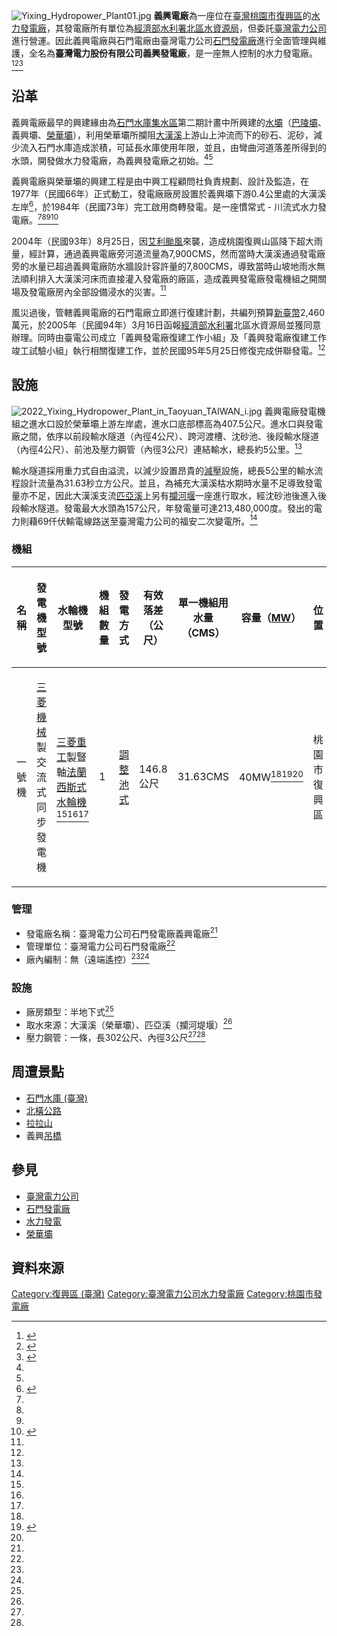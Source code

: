 {{Infobox power station 
| name               = 石門發電廠義興電廠<br>（義興電廠）
| official_name      = 臺灣電力股份有限公司石門發電廠義興電廠
| image              =Yixing Hydropower Plant02.jpg
| image_size         = 300px
| image_caption      = 義興電廠廠房
| image_alt          = 
| location_map       = Taiwan
| location_map_width = 
| location_map_text  = 
| lat_d     = 24
| lat_m     = 46
| lat_s     = 38.1
| lat_NS    = N
| long_d    = 121
| long_m    = 21
| long_s    = 46.8
| long_EW   = E
| coordinates_type   = type:landmark
| coordinates_display= inline,title
| coordinates_ref    = 
| country            = {{ROC-TW}}
| locale             = [[桃園市|桃園市]][[復興區_(台灣)|復興區]]
| status             = 運轉中
| construction_began = 1977年
| commissioned       = 1984年
| licence_expires    = 
| decommissioned     = 
| cost               = [[新台幣|新台幣]]10.6億元
| owner              = [[經濟部水利署北區水資源局|經濟部水利署北區水資源局]]
| operator           = [[臺灣電力公司|臺灣電力公司]]
| developer          = 中興工程顧問社
| constructor        = [[臺灣省政府|臺灣省政府]]水利局機械工程隊
| upper_reservoir    = [[榮華壩|榮華壩]]
| generate_electricity_type       = [[調整池式水力發電|調整池式水力發電]]
| water_intake_from               = 大漢溪
| hydroelectricity_generator_type = {{JPN}}[[三菱機械|三菱機械]]製交流式[[同步發電機|同步發電機]]
| water_turbine_manu_other        = {{JPN}}[[三菱重工|三菱重工]]製豎軸[[法蘭西斯式水輪機|法蘭西斯式水輪機]]
| factory_building_type           = 半地下式
| water_penstock                  = 一條，長302公尺
| water_hard                      = 有效落差146.8公尺
| water_consumption               = 單部：31.63CMS
| ps_electrical_capacity          = 40MW
| ps_annual_generation            = 每年約2億1千300萬度
}}
[[File:Yixing_Hydropower_Plant01.jpg|thumb]]
'''義興電廠'''為一座位在[[臺灣|臺灣]][[桃園市|桃園市]][[復興區_(台灣)|復興區]]的[[水力發電廠|水力發電廠]]，其發電廠所有單位為[[經濟部水利署北區水資源局|經濟部水利署北區水資源局]]，但委託[[臺灣電力公司|臺灣電力公司]]進行營運。因此義興電廠與石門電廠由臺灣電力公司[[石門發電廠|石門發電廠]]進行全面管理與維護，全名為'''臺灣電力股份有限公司義興發電廠'''，是一座無人控制的水力發電廠。<ref name="大漢溪發電廠">{{cite web|language=zh-tw|url=http://www.tri.org.tw/per/64/P4.PDF|title=大漢溪發電廠|author=朱瑞墉|publisher=源雜誌|date=2007年8月|accessdate=2015-08-25|archive-date=2015-12-11|archive-url=https://web.archive.org/web/20151211014514/http://www.tri.org.tw/per/64/P4.PDF|dead-url=no}}</ref><ref name="石門發電廠介紹">{{cite web|language=zh-tw|url=http://www.taipower.com.tw/content/about/..%5C..%5CUpFile%5CPowerDevFile%5Cd238.pdf|title=石門發電廠介紹|author=|publisher=臺灣電力公司|date=|accessdate=2015-08-25|deadurl=yes|archiveurl=https://web.archive.org/web/20160320011723/http://www.taipower.com.tw/UpFile/PowerDevFile/d238.pdf|archivedate=2016年3月20日|df=}}</ref><ref name="義興發電廠">{{cite web|language=zh-tw|url=http://epaper.wra.gov.tw/Article_Detail.aspx?s=82C36C1D81AFCD9D|title=義興發電廠吸出管閘門修復工程簡介|author=|publisher=水利署電子報|date=|accessdate=2015-08-25|archive-date=2015-12-11|archive-url=https://web.archive.org/web/20151211000428/http://epaper.wra.gov.tw/Article_Detail.aspx?s=82C36C1D81AFCD9D|dead-url=no}}</ref>


== 沿革 ==
義興電廠最早的興建緣由為[[石門水庫_(臺灣)|石門水庫]][[集水區|集水區]]第二期計畫中所興建的[[水壩|水壩]]（[[巴陵壩|巴陵壩]]、義興壩、[[榮華壩|榮華壩]]），利用榮華壩所攔阻[[大漢溪|大漢溪]]上游山上沖流而下的砂石、泥砂，減少流入石門水庫造成淤積，可延長水庫使用年限，並且，由彎曲河道落差所得到的水頭，開發做水力發電廠，為義興發電廠之初始。<ref name="大漢溪發電廠"/><ref name="中興工程"/>

義興電廠與榮華壩的興建工程是由中興工程顧問社負責規劃、設計及監造，在1977年（民國66年）正式動工，發電廠廠房設置於義興壩下游0.4公里處的大漢溪左岸<ref name="義興電廠">{{cite web|language=zh-tw|url=http://wcis.pcc.gov.tw/files/15-1004-340,c121-1.php|title=石門水庫(包括榮華壩及義興電廠)|author=|publisher=水電民生館|date=|accessdate=2015-08-25|deadurl=yes|archiveurl=https://web.archive.org/web/20140110090713/http://wcis.pcc.gov.tw/files/15-1004-340,c121-1.php|archivedate=2014-01-10}}</ref>，於1984年（民國73年）完工啟用商轉發電。是一座慣常式 - 川流式水力發電廠。<ref name="大漢溪發電廠"/><ref name="石門發電廠介紹"/><ref name="義興發電廠"/><ref name="中興工程">{{cite web|language=zh-tw|url=http://www.sinotech.org.tw/journal/|title=中興工程季刊．第107期 電力工程技術之回顧與展望|author=趙方成|publisher=財團法人中興工程顧問社|date=2010年4月|accessdate=2015-08-25|archive-date=2008-01-22|archive-url=https://web.archive.org/web/20080122063325/http://www.sinotech.org.tw/journal/|dead-url=no}}</ref>

2004年（民國93年）8月25日，因[[艾利颱風|艾利颱風]]來襲，造成桃園復興山區降下超大雨量，經計算，通過義興電廠旁河道流量為7,900CMS，然而當時大漢溪通過發電廠旁的水量已超過義興電廠防水牆設計容許量的7,800CMS，導致當時山坡地雨水無法順利排入大漢溪河床而直接灌入發電廠的廠區，造成義興發電廠發電機組之開關場及發電廠房內全部設備浸水的災害。<ref name="大漢溪發電廠"/>

風災過後，管轄義興電廠的石門電廠立即進行復建計劃，共編列預算[[新臺幣|新臺幣]]2,460萬元，於2005年（民國94年）3月16日函報[[中華民國經濟部|經濟部]][[水利署|水利署]]北區水資源局並獲同意辦理。同時由臺電公司成立「義興發電廠復建工作小組」及「義興發電廠復建工作竣工試驗小組」執行相關復建工作，並於民國95年5月25日修復完成併聯發電。<ref name="大漢溪發電廠"/>

== 設施 ==
[[File:2022_Yixing_Hydropower_Plant_in_Taoyuan_TAIWAN_i.jpg|right]]
義興電廠發電機組之進水口設於榮華壩上游左岸處，進水口底部標高為407.5公尺。進水口與發電廠之間，依序以前段輸水隧道（內徑4公尺）、跨河渡槽、沈砂池、後段輸水隧道（內徑4公尺）、前池及壓力鋼管（內徑3公尺）連結輸水，總長約5公里。<ref name="義興電廠"/>

輸水隧道採用重力式自由溢流，以減少設置昂貴的[[減壓|減壓]]設施，總長5公里的輸水流程設計流量為31.63秒立方公尺。並且，為補充大漢溪枯水期時水量不足導致發電量亦不足，因此大漢溪支流[[匹亞溪|匹亞溪]]上另有[[攔河堰|攔河堰]]一座進行取水，經沈砂池後進入後段輸水隧道。發電最大水頭為157公尺，年發電量可達213,480,000度。發出的電力則藉69仟伏輸電線路送至臺灣電力公司的福安二次變電所。<ref name="義興電廠"/>
=== 機組 ===
{| class="wikitable "
! 名稱 !!  發電機型號 !! 水輪機型號 !! 機組數量 !! 發電方式 !! 有效落差（公尺） !! 單一機組用水量（CMS） !! 容量（[[MW|MW]]）!! 位置 !! 商轉日期 !! 狀態 
|- 
| 一號機 || {{JPN}}[[三菱機械|三菱機械]]製交流式同步發電機 || {{JPN}}[[三菱重工|三菱重工]]製豎軸[[法蘭西斯式水輪機|法蘭西斯式水輪機]]<ref name="大漢溪發電廠"/><ref name="石門發電廠介紹"/><ref name="中興工程"/> || 1 || [[調整池式水力發電|調整池式]] || 146.8公尺 || 31.63CMS || 40MW<ref name="石門發電廠介紹"/><ref name="石門水庫">{{cite web|language=zh-tw|url=http://www.wranb.gov.tw/ct.asp?xItem=2089&ctNode=650&mp=4|title=石門水庫歷史-設施概況-發電廠|author=|publisher=石門水庫全球資訊網|date=|accessdate=2015-08-25|archive-url=https://web.archive.org/web/20160304090041/http://www.wranb.gov.tw/ct.asp?xItem=2089&ctNode=650&mp=4|archive-date=2016-03-04|dead-url=yes}}</ref><ref name="中興工程"/> || 桃園市復興區 || 1983年7月 || 商轉中
|}

=== 管理 ===
* 發電廠名稱：臺灣電力公司石門發電廠義興電廠<ref name="大漢溪發電廠"/>
* 管理單位：臺灣電力公司石門發電廠<ref name="石門發電廠介紹"/>
* 廠內編制：無（遠端遙控）<ref name="石門發電廠介紹"/><ref name="義興發電廠"/>
=== 設施 ===
* 廠房類型：半地下式<ref name="義興電廠"/>
* 取水來源：大漢溪（榮華壩）、匹亞溪（攔河堤堰）<ref name="石門發電廠介紹"/>
* 壓力鋼管：一條，長302公尺、內徑3公尺<ref name="大漢溪發電廠"/><ref name="義興電廠"/>

== 周遭景點 ==
* [[石門水庫_(臺灣)|石門水庫 (臺灣)]]
* [[北橫公路|北橫公路]]
* [[拉拉山|拉拉山]]
* 義興[[吊橋|吊橋]]

== 參見 ==
{{commons category|Yixing Hydropower Plant}}
* [[臺灣電力公司|臺灣電力公司]]
* [[石門發電廠|石門發電廠]]
* [[水力發電|水力發電]]
* [[榮華壩|榮華壩]]

== 資料來源 ==
<references />
{{台灣發電廠}}

[[Category:復興區_(臺灣)|Category:復興區 (臺灣)]]
[[Category:臺灣電力公司水力發電廠|Category:臺灣電力公司水力發電廠]]
[[Category:桃園市發電廠|Category:桃園市發電廠]]